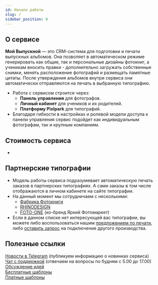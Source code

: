 ```yaml
---
id: Начало работы
slug: /
sidebar_position: 0
---
```



## О сервисе
**Мой Выпускной** — это CRM-система для подготовки и печати выпускных альбомов. Она позволяет в автоматическом режиме генерировать как общие, так и персональные дизайны фотокниг, а ученикам вносить правки - дополнительно загружать собственные снимки, менять расположение фотографий и размещать памятные цитаты. После утверждения альбомов внутри сервиса они автоматически отправляются на печать в выбранную типографию.
* Работа с сервисом строится через:
    + **Панель управления** для фотографов.
    + **Личный кабинет** для учеников и их родителей.
    + **Платформу Pixlpark** для типографий.
* Благодаря гибкости в настройках и ролевой модели доступа к панели управления сервис подойдет как индивидуальным фотографам, так и крупным компаниям.

## Стоимость сервиса
* <MainCalculator />

## Партнерские типографии
* Модель работы сервиса подразумевает автоматическую печать заказов в партнерских типографиях. А сами заказы в том числе отображаются в личном кабинете на сайте типографии.
* На данный момент мы сотрудничаем с несколькими:
    + [Фабрика Фотокниги](https://online.fabrika-fotoknigi.com/)
    + [RHINODESIGN](https://rhinodesign.ru/)
    + [FOTO-ONE](https://foto-one.com/) (ко-бренд Яркий Фотомаркет)
* Если в данном списке нет интересующей вас типографии, вы можете либо воспользоваться нашим <u>предложением по печати,</u> либо [оставить запрос](https://t.me/victor_tsk) на подключение другого производства.

## Полезные ссылки
[Новости в Telegram](https://t.me/moyvipusknoy_news) (публикуем информацию о новинках сервиса)<br/>
[Чат с поддержкой](https://t.me/MoyVipusknoySupport_bot) (отвечаем на вопросы по будням с 5.00 до 17.00)<br/>
[Обсуждение идей](https://t.me/moyvipusknoy)<br/>
[Бесплатные шаблоны](/general/free-templates)<br/>
[Платные шаблоны](/general/third-party-templates)<br/>

